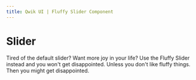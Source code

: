 ```yaml
---
title: Qwik UI | Fluffy Slider Component
---
```



# Slider

Tired of the default slider? Want more joy in your life? Use the Fluffy Slider instead and you won't get disappointed. Unless you don't like fluffy things. Then you might get disappointed.

<StatusBanner status={statusByComponent.fluffy.Slider} />
